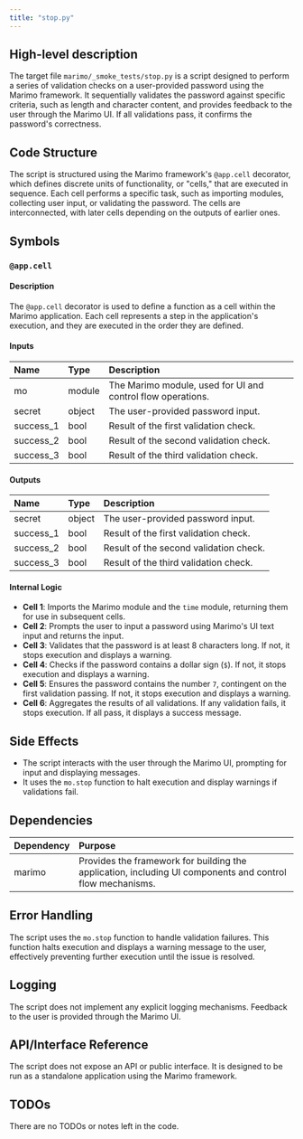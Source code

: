 ```yaml
---
title: "stop.py"
---
```


## High-level description

The target file `marimo/_smoke_tests/stop.py` is a script designed to perform a series of validation checks on a user-provided password using the Marimo framework. It sequentially validates the password against specific criteria, such as length and character content, and provides feedback to the user through the Marimo UI. If all validations pass, it confirms the password's correctness.

## Code Structure

The script is structured using the Marimo framework's `@app.cell` decorator, which defines discrete units of functionality, or "cells," that are executed in sequence. Each cell performs a specific task, such as importing modules, collecting user input, or validating the password. The cells are interconnected, with later cells depending on the outputs of earlier ones.

## Symbols

### `@app.cell`
#### Description
The `@app.cell` decorator is used to define a function as a cell within the Marimo application. Each cell represents a step in the application's execution, and they are executed in the order they are defined.

#### Inputs
| Name | Type | Description |
|:-----|:-----|:------------|
| mo | module | The Marimo module, used for UI and control flow operations. |
| secret | object | The user-provided password input. |
| success_1 | bool | Result of the first validation check. |
| success_2 | bool | Result of the second validation check. |
| success_3 | bool | Result of the third validation check. |

#### Outputs
| Name | Type | Description |
|:-----|:-----|:------------|
| secret | object | The user-provided password input. |
| success_1 | bool | Result of the first validation check. |
| success_2 | bool | Result of the second validation check. |
| success_3 | bool | Result of the third validation check. |

#### Internal Logic
- **Cell 1**: Imports the Marimo module and the `time` module, returning them for use in subsequent cells.
- **Cell 2**: Prompts the user to input a password using Marimo's UI text input and returns the input.
- **Cell 3**: Validates that the password is at least 8 characters long. If not, it stops execution and displays a warning.
- **Cell 4**: Checks if the password contains a dollar sign (`$`). If not, it stops execution and displays a warning.
- **Cell 5**: Ensures the password contains the number `7`, contingent on the first validation passing. If not, it stops execution and displays a warning.
- **Cell 6**: Aggregates the results of all validations. If any validation fails, it stops execution. If all pass, it displays a success message.

## Side Effects
- The script interacts with the user through the Marimo UI, prompting for input and displaying messages.
- It uses the `mo.stop` function to halt execution and display warnings if validations fail.

## Dependencies

| Dependency | Purpose |
|:-----------|:--------|
| marimo | Provides the framework for building the application, including UI components and control flow mechanisms. |

## Error Handling

The script uses the `mo.stop` function to handle validation failures. This function halts execution and displays a warning message to the user, effectively preventing further execution until the issue is resolved.

## Logging

The script does not implement any explicit logging mechanisms. Feedback to the user is provided through the Marimo UI.

## API/Interface Reference

The script does not expose an API or public interface. It is designed to be run as a standalone application using the Marimo framework.

## TODOs

There are no TODOs or notes left in the code.